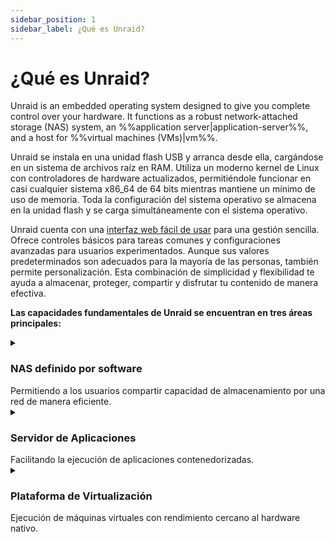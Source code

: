 ```yaml
---
sidebar_position: 1
sidebar_label: ¿Qué es Unraid?
---
```


# ¿Qué es Unraid?

Unraid is an embedded operating system designed to give you complete control over your hardware.  It functions as a robust network-attached storage (NAS) system, an %%application server|application-server%%, and a host for %%virtual machines (VMs)|vm%%.

Unraid se instala en una unidad flash USB y arranca desde ella, cargándose en un sistema de archivos raíz en RAM. Utiliza un moderno kernel de Linux con controladores de hardware actualizados, permitiéndole funcionar en casi cualquier sistema x86\_64 de 64 bits mientras mantiene un mínimo de uso de memoria. Toda la configuración del sistema operativo se almacena en la unidad flash y se carga simultáneamente con el sistema operativo.

Unraid cuenta con una [interfaz web fácil de usar](./explore-the-user-interface/tour-the-web-gui.mdx) para una gestión sencilla. Ofrece controles básicos para tareas comunes y configuraciones avanzadas para usuarios experimentados. Aunque sus valores predeterminados son adecuados para la mayoría de las personas, también permite personalización. Esta combinación de simplicidad y flexibilidad te ayuda a almacenar, proteger, compartir y disfrutar tu contenido de manera efectiva.

**Las capacidades fundamentales de Unraid se encuentran en tres áreas principales:**

<details>
  <summary><h3>NAS definido por software</h3>Permitiendo a los usuarios compartir capacidad de almacenamiento por una red de manera eficiente.</summary>

  ### Arreglos y Paridad

  Unraid proporciona una solución simple y flexible para convertir cualquier sistema compatible con 64 bits en un dispositivo de Almacenamiento Conectado a la Red (NAS). Puede manejar una variedad de unidades, ya sea que se conecten a través de IDE, SATA o SAS, y admite diferentes tamaños de unidades. Esto significa que puedes agregar nuevas unidades una a la vez a medida que tus necesidades de almacenamiento crecen, sin tener que reorganizar tus datos existentes cuando expandes tu configuración.

  The main job of an Unraid %%array|array%% is to organize and protect the data stored across several drives. It does this by using up to two special drives called %%parity drive|parity-drives%%s. These %%parity drive|parity-drives%%s are important because they help reconstruct your data if one of the other drives fails. In fact, with just one %%parity drive|parity-drives%%, you can protect all the other drives in your %%array|array%%, keeping your data safe. Plus, you can mix different sized drives and easily expand your storage over time, making Unraid a user-friendly option for anyone looking to manage their data effectively.

  <details>
    <summary><strong>Cómo funciona la paridad</strong> - Haz clic para expandir/contraer</summary>

    En Unraid, la información de %%parity|paridad%% se actualiza en tiempo real. Para entender cómo funciona esto, imagina el contenido de un disco duro como un largo flujo de bits, donde cada bit es un cero o un uno. Sumando los valores del bit n en todos los discos y determinando si esa suma es par o impar, el bit de %%parity|paridad%% correspondiente se puede ajustar en consecuencia. Si un disco de datos falla, esta información de %%parity|paridad%% permite una determinación precisa de los valores exactos de los bits, facilitando una reconstrucción precisa en el disco de reemplazo.

    Por ejemplo:

    <div style={{ maxWidth: '600px', margin: '1rem auto' }}>
      ![Sin Paridad](/img/No_parity_500px.png)
    </div>

    En la imagen de arriba, tres discos contienen flujos de bits que varían según el tamaño del dispositivo. Estos discos no están protegidos, por lo que si uno falla, se perderán los datos. Para protegerse contra fallos, necesitamos un cuarto disco como %%parity disk|disco de paridad%%, que debe ser igual o mayor que el disco de datos más grande.

    Para establecer los bits de %%parity|paridad%%, encontramos el total para cada columna. Si la suma es par, el bit de %%parity|paridad%% es 0; si es impar, el bit de %%parity|paridad%% es 1.

    Aquí está la misma imagen que antes, pero con %%paridad|parity%% calculada por cuadro:

    <div style={{ maxWidth: '600px', margin: '1rem auto' }}>
      ![Paridad](/img/Parity@500px.png)
    </div>

    Supongamos que el disco 2 en nuestro ejemplo ha fallado y se ha comprado un nuevo disco para reemplazarlo:

    <div style={{ maxWidth: '600px', margin: '1rem auto' }}>
      ![Falla del Disco](/img/Drive_failure@500px.png)
    </div>

    Para reconstruir los datos en el nuevo disco, determinamos el bit faltante en lugar de calcular el bit de %%parity|paridad%%. Para la columna 1, la suma es 0, por lo que el bit faltante es 0. Para la columna 6, con una suma de 1, el bit faltante es 1.

    Reconstruir un disco usando %%paridad|parity%% protege contra la pérdida de datos y ofrece tolerancia a fallos, garantizando el acceso completo al sistema incluso si un disco falla.
  </details>

  ### User shares

  Unraid es diferente de la mayoría de los sistemas %%RAID|raid%% porque guarda los datos en discos individuales en lugar de combinarlos en uno solo. Como %%root user|usuario root%%, puedes crear %%user shares|comparticiones de usuario%%, que son como carpetas de nivel superior que recopilan archivos de varios discos en la %%array|matriz%% o %%cache pool|pool de cache%%. Esto significa que no necesitas preocuparte por qué disco específico almacena tus archivos; están organizados para ti.

  También puedes personalizar estas comparticiones para incluir o excluir ciertos discos y decidir cómo se distribuyen los archivos en tu almacenamiento. Además, puedes gestionar cómo los usuarios acceden a las comparticiones configurando opciones de red, como %%SMB|samba%% y %%NFS|nfs%%, y aplicando ajustes de seguridad. Para mantener los datos privados seguros, puedes crear cuentas de usuario y establecer límites de acceso para personas de confianza.

  ```mdx-code-block

    <div className="flex-container">
      <figure className="flex-figure">
        <img src="/img/User_shares_-_distribution@500px.png" alt="User shares distribution example" />

        <figcaption>User shares - Distribution</figcaption>
      </figure>

      <figure className="flex-figure">
        <img src="/img/User_shares_-_access@500px.png" alt="User shares distribution example larger" />

        <figcaption>User shares - Access</figcaption>
      </figure>
    </div>

  ```

  ### Entendiendo las Unidades de Caché

  Una de las características destacadas de Unraid es el %%cache drive|disco de cache%%, que ayuda a acelerar la transferencia de datos. Cuando utilizas un %%cache drive|disco de cache%% junto a tres o más discos, puedes escribir datos hasta **tres veces más rápido**. Cuando guardas archivos en una %%user shares|compartición de usuario%% con un %%cache drive|disco de cache%%, los datos primero se almacenan en el %%cache drive|disco de cache%%. Esto permite una escritura rápida, y luego, un proceso llamado %%Mover|mover%% transfiere los datos al %%array|matriz%% de almacenamiento principal, a menudo durante la noche, liberando espacio en el %%cache drive|disco de cache%%.

  Para mayor seguridad de los datos, puedes configurar un %%cache pool|pool de cache%% con múltiples discos. Esta configuración no solo incrementa el espacio de almacenamiento, sino que también utiliza tecnologías como %%ZFS|zfs%% o %%BTRFS|btrfs%% para proporcionar protección adicional para tus datos, similar a %%RAID 1|raid1%%. En general, la gestión de comparticiones y %%cache drives|discos de cache%% de Unraid crea una solución de almacenamiento flexible, eficiente y segura.

  [Aprende más sobre cómo configurar comparticiones y caché aquí.](../using-unraid-to/manage-storage/array-configuration.mdx)

  <div style={{ maxWidth: '600px', margin: '1rem auto' }}>
    ![Cómo funciona la captura de datos con Cache Pool](/img/Cache-pool.gif)
  </div>
</details>

<details>
  <summary><h3>Servidor de Aplicaciones</h3>Facilitando la ejecución de aplicaciones contenedorizadas.</summary>

  Unraid transforma tu solución de almacenamiento en un %%application server|servidor de aplicaciones%% versátil a través de la contenedorización de Docker. Este enfoque supera las limitaciones tradicionales de NAS al mismo tiempo que mantiene la estabilidad del sistema y la facilidad de uso.

  Las soluciones tradicionales de NAS presentan tres desafíos clave para el alojamiento de aplicaciones:

  1. **Problemas de compatibilidad de sistemas operativos** - Incapacidad para ejecutar aplicaciones diseñadas para diferentes sistemas operativos.
  2. **Gestión compleja del ciclo de vida** - Experiencias de instalación difíciles pueden dejar artefactos residuales después de la eliminación.
  3. **Conflicto de aplicaciones** - Los componentes del software pueden interferir entre ellos o con las operaciones del sistema.

  El uso de Docker por parte de Unraid aborda estos desafíos de tres maneras clave:

  1. **Independencia del SO** - Cada contenedor se ejecuta en su propio entorno Linux, eliminando problemas de compatibilidad con el sistema operativo anfitrión.
  2. **Implementación basada en imágenes** - Paquetes de aplicaciones preconfigurados permiten la instalación con un solo clic y la desinstalación completa de aplicaciones.
  3. **Aislamiento de procesos** - Las aplicaciones en contenedores operan en espacios de usuario separados, evitando cualquier conflicto entre los software.

  Los contenedores de Docker te permiten ejecutar aplicaciones en entornos aislados y ligeros sin la sobrecarga asociada con las %%virtual machines|máquinas virtuales%%. Unraid simplifica el uso de Docker proporcionando acceso a miles de aplicaciones preconfiguradas a través de [Docker Hub](https://hub.docker.com/) y [Community Applications](../using-unraid-to/run-docker-containers/community-applications.mdx). Este enfoque contenedorizado permite a los usuarios de Unraid ejecutar múltiples aplicaciones simultáneamente sin problemas de compatibilidad. También ayuda a mantener el sistema organizado mediante el uso de paquetes de aplicaciones auto-contenidos y facilita la mejora de las capacidades del servidor a través del ecosistema de Docker.

  :::note
  Para configuraciones avanzadas de Docker, consulta [Ejecutar contenedores Docker](../using-unraid-to/run-docker-containers/managing-and-customizing-containers.mdx).
  :::
</details>

<details>
  <summary><h3>Plataforma de Virtualización</h3> Ejecución de máquinas virtuales con rendimiento cercano al hardware nativo.</summary>

  Unraid funciona como un anfitrión de virtualización, usando un %%hypervisor|hypervisor%% para asignar recursos de forma segura a los huéspedes virtualizados. Esto te permite ejecutar diversas aplicaciones en entornos aislados, yendo más allá del simple almacenamiento conectado a la red.

  :::tip
  Para utilizar la virtualización de hardware en Unraid, asegúrate de que tu CPU, chipset, BIOS y controladores de dispositivos sean compatibles. Una lista completa de requisitos está disponible en la [guía de configuración de VM](../using-unraid-to/create-virtual-machines/overview-and-system-prep.mdx). Si tu servidor no cumple con estos requisitos, el menú %%VMs|vm%% estará deshabilitado en el %%WebGUI|web-gui%% de Unraid.
  :::

  <details>
    <summary><strong>Beneficios de Usar Máquinas Virtuales (VMs)</strong> - Haz clic para expandir/contraer</summary>

    Aunque los contenedores Docker son populares para aplicaciones basadas en Linux, las %%VMs|vm%% mejoran la flexibilidad y eficiencia de la configuración de tu servidor Unraid y ofrecen ventajas distintivas en tu servidor Unraid:

    - **Aislamiento:** Las %%VMs|vm%% se ejecutan de manera independiente en entornos separados, asegurando que la falla de una no afecte a las demás.

    - **Consolidación:** Consolida múltiples servidores físicos en una sola máquina Unraid, reduciendo las necesidades de hardware y simplificando el mantenimiento.

    - **Asignación de Recursos:** Unraid te permite asignar recursos específicos de CPU, memoria, almacenamiento y red a cada %%VM|vm%%, asegurando que las cargas de trabajo críticas reciban los recursos necesarios.

    - **Pruebas y Desarrollo:** Las %%VMs|vm%% permiten la creación y prueba fácil de software en diferentes entornos sin requerir múltiples máquinas físicas.

    - **Seguridad:** El aislamiento de las %%VMs|vm%% mejora la seguridad, dificultando la propagación de malware entre ellas.

    - **Soporte de Aplicaciones Legado:** Las %%VMs|vm%% te permiten ejecutar aplicaciones o sistemas operativos antiguos que pueden no ser compatibles con hardware moderno.

    - **Aislamiento de Recursos:** Cada %%VM|vm%% puede tener recursos dedicados, previniendo problemas de rendimiento entre %%VMs|vm%%.

    - **Exceso de Recursos:** Puedes ejecutar más %%VMs|vm%% de las que los recursos físicos permiten típicamente, entendiendo que no todas utilizarán completamente sus asignaciones al mismo tiempo.
  </details>

  <details>
    <summary><strong>Soporte de Dispositivos Asignables para Virtualización</strong> - Haz clic para expandir/contraer</summary>

    Unraid's %%KVM|kvm%%-based virtualization uses modern tools for flexible hardware assignment while maintaining host stability.

    Los componentes clave incluyen:

    **Tecnologías centrales**

    - %%QEMU|qemu%% y %%libvirt|libvirt%%: Manejan ciclos de vida de %%VM|maquina virtual%%.
    - Passthrough de dispositivo %%VFIO|vfio%%: Proporciona acceso directo al hardware.
    - %%VirtIO|virtio%% y %%VirtFS|virtfs%%: Optimizar el rendimiento de almacenamiento y red.
    - %%OVMF|ovmf%%: Soporta %%UEFI|uefi%% y Arranque Seguro.

    **Recursos asignados**

    - **Computación:** Núcleos de CPU dedicados a través de %%CPU pinning|fijación-de-cpu%%.
    - **Memoria:** RAM aislada.
    - **Almacenamiento:** Discos virtuales optimizados para SSD vía %%VirtIO|virtio%%.
    - **Periféricos:** Paso completo de dispositivo PCI/USB, incluyendo soporte de %%GPU passthrough|passthrough-gpu%%.

    **Flexibilidad de la plataforma**

    - Soporta tipos de máquinas %%i440fx|i440fx%% y %%Q35|q35%%.
    - Compatible con cargas de trabajo %%Xen HVM|xen-hvm%% y %%Xen PV|xen-pv%%.
    - Habilita la virtualización de hardware %%Intel VT-x|intel-vt-x%% y %%AMD-V|amd-v%%.

    <div style={{ maxWidth: '600px', margin: '1rem auto' }}>
      ![Recursos asignables](/img/KVM@2x.png)
    </div>
  </details>

  Para los pasos de configuración de %%VM|vm%%, consulta [Crear máquinas virtuales](../using-unraid-to/create-virtual-machines/overview-and-system-prep.mdx).

  :::caution
  El %%GPU passthrough|passthrough de GPU%% requiere hardware compatible (consulta [configuración de VM](../using-unraid-to/create-virtual-machines/vm-setup.mdx)).
  :::
</details>
